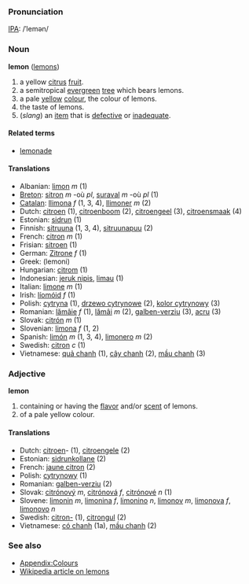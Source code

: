 ===Pronunciation===
[[w:IPA|IPA]]: /ˈlemən/

===Noun===
'''lemon''' ([[lemons]])

#a yellow [[citrus]] [[fruit]].
#a semitropical [[evergreen]] [[tree]] which bears lemons.
#a pale [[yellow]] [[color|colour]], the colour of lemons.
#the taste of lemons.
#(''slang'') an [[item]] that is [[defective]] or [[inadequate]].

====Related terms====
*[[lemonade]]

====Translations====
*Albanian: [[limon]] ''m'' (1)
*[[Breton]]: [[sitron]] ''m'' -où ''pl'', [[suraval]] ''m'' -où ''pl'' (1)
*[[Catalan]]: [[llimona]] ''f'' (1, 3, 4), [[llimoner]] ''m'' (2)
*Dutch: [[citroen]] (1), [[citroenboom]] (2), [[citroengeel]] (3), [[citroensmaak]] (4)
*Estonian: [[sidrun]] (1)
*Finnish: [[sitruuna]] (1, 3, 4), [[sitruunapuu]] (2)
*French: [[citron]] ''m'' (1)
*Frisian: [[sitroen]] (1)
*German: [[Zitrone]] ''f'' (1)
*Greek: (lemoni)
*Hungarian: [[citrom]] (1)
*Indonesian: [[jeruk nipis]], [[limau]] (1)
*Italian: [[limone]] ''m'' (1)
*Irish: [[líomóid]] ''f'' (1)
*Polish: [[cytryna]] (1), [[drzewo cytrynowe]] (2), [[kolor cytrynowy]] (3)
*Romanian: [[lămâie]] ''f'' (1), [[lămâi]] ''m'' (2), [[galben-verziu]] (3), [[acru]] (3)
*Slovak: [[citrón#Slovak|citrón]] ''m'' (1)
*Slovenian: [[limona]] ''f'' (1, 2)
*Spanish: [[limón]] ''m'' (1, 3, 4), [[limonero]] ''m'' (2)
*Swedish: [[citron]] ''c'' (1)
*Vietnamese: [[quả chanh]] (1), [[cây chanh]] (2), [[mầu chanh]] (3)

===Adjective===
'''lemon'''

#containing or having the [[flavor]] and/or [[scent]] of lemons.
#of a pale yellow colour.

====Translations====
*Dutch: [[citroen]]- (1), [[citroengele]] (2)
*Estonian: [[sidrunkollane]] (2)
*French: [[jaune citron]] (2)
*Polish: [[cytrynowy]] (1)
*Romanian: [[galben-verziu]] (2)
*Slovak: [[citrónový]] ''m'', [[citrónová]] ''f'', [[citrónové]] ''n'' (1)
*Slovene: [[limonin]] ''m'', [[limonina]] ''f'', [[limonino]] ''n'', [[limonov]] ''m'', [[limonova]] ''f'', [[limonovo]] ''n''
*Swedish: [[citron-]] (1), [[citrongul]] (2)
*Vietnamese: [[có chanh]] (1a), [[mầu chanh]] (2)


===See also===
* [[Wiktionary_Appendix:Colours|Appendix:Colours]]
* [[w:en:Lemon|Wikipedia article on lemons]]